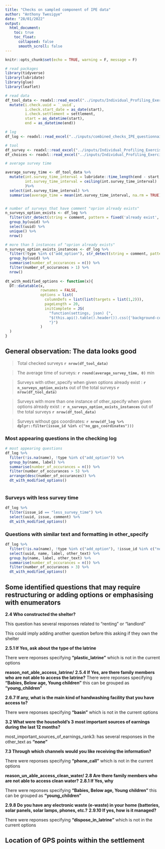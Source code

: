 ```yaml
---
title: "Checks on sampled component of IPE data"
author: "Anthony Twesigye"
date: "28/01/2022"
output: 
  html_document:
    toc: true
    toc_float:
      collapsed: false
      smooth_scroll: false
---
```


```r
knitr::opts_chunk$set(echo = TRUE, warning = F, message = F)

# read packages
library(tidyverse)
library(lubridate)
library(glue)
library(leaflet)

# read data 
df_tool_data <- readxl::read_excel("../inputs/Individual_Profiling_Exercise_Questionnaire_for_Sampled_Households.xlsx") %>% 
  mutate(i.check.uuid = `_uuid`,
         i.check.start_date = as_date(start),
         i.check.settlement = settlement,
         start = as_datetime(start),
         end = as_datetime(end))

# log
df_log <- readxl::read_excel("../inputs/combined_checks_IPE_questionnaire_for_sampled_households.xlsx")

# tool
df_survey <- readxl::read_excel("../inputs/Individual_Profiling_Exercise_Tool.xlsx", sheet = "survey")
df_choices <- readxl::read_excel("../inputs/Individual_Profiling_Exercise_Tool.xlsx", sheet = "choices")

# average survey time

average_survey_time <- df_tool_data %>% 
  mutate(int.survey_time_interval = lubridate::time_length(end - start, unit = "min"),
         int.survey_time_interval = ceiling(int.survey_time_interval)
         )%>% 
  select(int.survey_time_interval) %>% 
  summarise(average_time = mean(int.survey_time_interval, na.rm = TRUE))


# number of surveys that have comment "oprion already exists"
n_surveys_option_exists <- df_log %>% 
  filter(str_detect(string = comment, pattern = fixed('already exist', ignore_case = TRUE))) %>% 
  group_by(uuid) %>% 
  select(uuid) %>% 
  unique() %>% 
  nrow()

# more than 5 instances of "oprion already exists"
n_surveys_option_exists_instances <- df_log %>% 
  filter(!type %in% c("add_option"), str_detect(string = comment, pattern = fixed('already exist', ignore_case = TRUE))) %>% 
  group_by(uuid) %>% 
  summarise(number_of_occurances = n()) %>% 
  filter(number_of_occurances > 1) %>% 
  nrow()
  
dt_with_modified_options <- function(x){
  DT::datatable(x,
                rownames = FALSE,
                options = list(
                  columnDefs = list(list(targets = list(1,2))),
                  pageLength = 20,
                  initComplete = JS(
                    "function(settings, json) {",
                    "$(this.api().table().header()).css({'background-color': '#333', 'color': '#fff'});",
                    "}")
                )
  )
}

```


## General observation: The data looks good

>Total checked surveys **`r nrow(df_tool_data)`**

>The average time of surveys: **`r round(average_survey_time, 0)`** min

>Surveys with other_specify when given options already exist : **`r n_surveys_option_exists`** out of the total surveys **`r nrow(df_tool_data)`**

>Surveys with more than one instance of other_specify when given options already exist : **`r n_surveys_option_exists_instances`** out of the total surveys **`r nrow(df_tool_data)`**

>Surveys without gps coordinates: **`r nrow(df_log %>% dplyr::filter(issue_id %in% c("no_gps_coordinates")))`**

### Most appearing questions in the checking log

```r
# most appearing questions
df_log %>% 
  filter(!is.na(name), !type %in% c("add_option")) %>% 
  group_by(name, label) %>% 
  summarise(number_of_occurances = n()) %>% 
  filter(number_of_occurances > 5) %>% 
  arrange(desc(number_of_occurances)) %>% 
  dt_with_modified_options()
  
```
### Surveys with less survey time

```r
df_log %>% 
  filter(issue_id == "less_survey_time") %>% 
  select(uuid, issue, comment) %>% 
  dt_with_modified_options()

```

### Questions with similar text and formatting in other_specify

```r
df_log %>% 
  filter(!is.na(name), !type %in% c("add_option"), !issue_id %in% c("no_gps_coordinates")) %>% 
  select(uuid, name, label, other_text) %>% 
  group_by(name, label, other_text) %>% 
  summarise(number_of_occurances = n()) %>% 
  filter(number_of_occurances > 3) %>% 
  dt_with_modified_options()

```

## Some identified questions that may require restructuring or adding options or emphasising with enumerators

**2.4 Who constructed the shelter?**

This question has several responses related to "renting" or "landlord"

This could imply adding another question before this asking if they own the shelter 

**2.5.1 If Yes, ask about the type of the latrine**

There were reponses specifying **"plastic_latrine"** which is not in the current options

**reason_not_able_access_latrine/**
**2.5.4 If Yes, are there family members who are not able to access the latrine?**
There were reponses specifying **"Babies, Below age, Young children"** this can be grouped as **"young_children"**

**2.6.7 If any, what is the main kind of handwashing facility that you have access to?**

There were reponses specifying **"basin"** which is not in the current options

**3.2 What were the household's 3 most important sources of earnings during the last 12 months? **

most_important_sources_of_earnings_rank3: has several responses in the other_text as **"none"**

**7.3 Through which channels would you like receiving the information?**

There were reponses specifying **"phone_call"** which is not in the current options

**reason_un_able_access_clean_water/**
**2.8 Are there family members who are not able to access clean water?**
**2.8.1 If Yes, why**

There were reponses specifying **"Babies, Below age, Young children"** this can be grouped as **"young_children"**

**2.9.8 Do you have any electronic waste (e-waste) in your home (batteries, solar panels, solar lamps, phones, etc.?**
**2.9.10 If yes, how is it managed?**

There were reponses specifying **"dispose_in_latrine"** which is not in the current options



## Location of GPS points within the settlement

